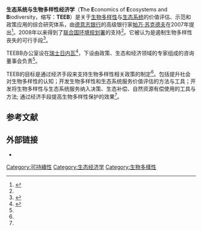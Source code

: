 '''生态系统与生物多样性经济学'''（'''T'''he '''E'''conomics of '''E'''cosystems and '''B'''iodiversity，缩写：'''TEEB'''）是关于[[生物多样性|生物多样性]]与[[生态系统|生态系统]]的价值评估、示范和政策应用的综合研究体系，由[[德意志银行|德意志银行]]的高级银行家[[帕万·苏克德夫|帕万·苏克德夫]]在2007年提出<ref name="biods.2016033">{{cite journal|last1=Du|first1=Leshan|last2=Li|first2=Junsheng|last3=Liu|first3=Gaohui|last4=Zhang|first4=Fengchun|last5=Xu|first5=Jing|last6=Hu|first6=Lile|title=Progress in the researches on the Economics of Ecosystems and Biodiversity (TEEB)|journal=Biodiversity Science|date=2016|volume=24|issue=6|pages=686–693|doi=10.17520/biods.2016033}}</ref>。2008年以来得到了[[联合国环境规划署|联合国环境规划署]]的支持<ref name="biods.2016033" />。它被认为是遏制生物多样性丧失的可行手段<ref>{{cite journal|last1=MacDonald|first1=KI|last2=Corson|first2=C|title="TEEB begins now": a virtual moment in the production of natural capital.|journal=Development and change|date=2012|volume=43|issue=1|pages=159-84|pmid=22616123}}</ref>。

TEEBB办公室设在[[瑞士|瑞士]][[日内瓦|日内瓦]]<ref>{{cite web|title=UNEP TEEB Office|url=http://www.teebweb.org/about/unep-teeb-office/|website=TEEB|accessdate=2016-08-02|archive-date=2020-08-04|archive-url=https://web.archive.org/web/20200804175615/http://www.teebweb.org/about/unep-teeb-office/|dead-url=no}}</ref>，下设由政策、生态和经济领域的专家组成的咨询董事会负责<ref name="biods.2016033" />。

TEEB的目标是通过经济手段来支持生物多样性相关政策的制定<ref name="biods.2016033" />。包括提升社会对生物多样性的认知；开发生物多样性和生态系统服务价值评估的方法与工具；开发将生物多样性与生态系统服务纳入决策、生态补偿、自然资源有偿使用的工具与方法; 通过经济手段提高生物多样性保护的效果<ref name="biods.2016033" />。

==参考文献==
{{reflist}}

==外部链接==
* {{官方网站|http://www.teebweb.org/}}
[[Category:可持續性|Category:可持續性]]
[[Category:生态经济学|Category:生态经济学]]
[[Category:生物多樣性|Category:生物多樣性]]